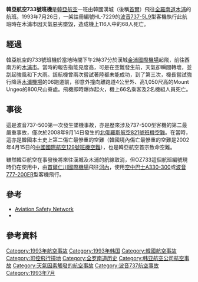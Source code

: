 {{Notability Unreferenced |time=2019-08-07T15:10:46+00:00}}
{{Unreferenced|time=2019-08-07T15:10:46+00:00}}
{{Infobox Airliner accident|name=韓亞航空733號班機空難|
Date=1993年7月26日|
Type=可控制飛行觸地（CFIT）、天氣惡劣|
Site={{KOR}}[[木浦市|木浦市]]|
Fatalities=68|
Aircraft Type=[[波音737#737-500|波音737-5L9]]|
Operator=[[韓亞航空|韓亞航空]]|
Origin = {{flagicon|South Korea}} [[金浦國際機場|金浦國際機場]]|
Last stopover = |
Destination ={{flagicon|South Korea}} [[木浦機場|木浦機場]] |
Tail Number=HL7229 |
Passengers=110|
Crew=6|
Survivors=48
}}
'''韓亞航空733號班機'''是[[韓亞航空|韓亞航空]]一班由韓國漢城（後稱[[首爾|首爾]]）飛往[[全羅南道|全羅南道]][[木浦|木浦]]的航班。1993年7月26日，一架註冊編號HL-7229的[[波音737#737-500|波音737-5L9]]型客機執行此航班時在木浦市因天氣惡劣墜毀，造成機上116人中的68人死亡。
== 經過 ==
韓亞航空的733號班機於當地時間下午2時37分於漢城[[金浦國際機場|金浦國際機場]]起飛，前往西南方的[[木浦市|木浦市]]。當時的報告指能見度高，可是在空難發生前，天氣卻瞬間轉壞，並刮起強風和下大雨。該航機曾兩次嘗試著陸都未能成功，到了第三次，機長嘗試強行降落[[木浦機場|木浦機場]]的06跑道前，卻意外撞向離跑道4公里外、高1,050尺高的Mount Ungeo的800尺山脊處。飛機即時爆炸起火，機上66名乘客及2名機組人員死亡。
== 事後 ==
這是波音737-500第一次發生墜機事故，亦是歷來涉及737-500型客機的第二最嚴重事故，僅次於2008年9月14日發生的[[北俄羅斯航空821號班機空難|北俄羅斯航空821號班機空難]]。在當時，這亦是韓國本土史上第二傷亡最慘重的空難（韓國境內傷亡最慘重的空難是2002年4月15日的[[中國國際航空129號班機空難|中國國際航空129號班機空難]]），也是韓亞航空首宗致命空難。

雖然韓亞航空在事發後將來往漢城及木浦的航線取消，但OZ733這個航班編號現時仍在使用中，由[[首爾|首爾]][[仁川國際機場|仁川國際機場]]飛往[[河內|河內]]，使用[[空中客车A330|空中巴士A330-300]]或[[波音777|波音777-200ER]]型客機飛行。
== 參考 ==
* [http://aviation-safety.net/database/record.php?id=19930726-1&lang=en Aviation Safety Network] {{Wayback|url=http://aviation-safety.net/database/record.php?id=19930726-1&lang=en |date=20080522052735 }}
* {{Cite website|title=대한뉴스 제 1969호-아시아나 항공기 추락|trans_title=大韩新闻 第1969号 韩亚航空机坠落|url=https://www.youtube.com/watch?v=pBZ9vJD8CGw|origyear=1993-08-04|work=[[KTV国民放送|KTV 대한늬우스]]|date=2017-01-02|publisher=YouTube|language=ko|access-date=2021-04-19|archive-date=2021-04-21|archive-url=https://web.archive.org/web/20210421192841/https://www.youtube.com/watch?v=pBZ9vJD8CGw|dead-url=no}}

==參考資料==
{{Reflist|3}}
{{1993年航空事故}}
{{韩亚航空}}
{{Authority control}}
[[Category:1993年航空事故|Category:1993年航空事故]]
[[Category:1993年韩国|Category:1993年韩国]]
[[Category:韓國航空事故|Category:韓國航空事故]]
[[Category:可控飛行撞地|Category:可控飛行撞地]]
[[Category:全罗南道历史|Category:全罗南道历史]]
[[Category:韩亚航空公司航空事故|Category:韩亚航空公司航空事故]]
[[Category:天氣因素觸發的航空事故|Category:天氣因素觸發的航空事故]]
[[Category:波音737航空事故|Category:波音737航空事故]]
[[Category:1993年7月|Category:1993年7月]]
